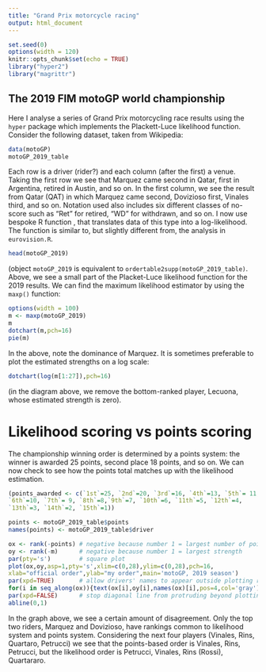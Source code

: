 ```yaml
---
title: "Grand Prix motorcycle racing"
output: html_document
---
```


```r
set.seed(0)
options(width = 120)
knitr::opts_chunk$set(echo = TRUE)
library("hyper2")
library("magrittr")
```

## The 2019 FIM motoGP world championship


Here I analyse a series of Grand Prix motorcycling race results using
the `hyper` package which implements the Plackett-Luce likelihood
function.  Consider the following dataset, taken from Wikipedia:

```r
data(motoGP)
motoGP_2019_table
```

Each row is a driver (rider?) and each column (after the first) a
venue.  Taking the first row we see that Marquez came second in Qatar,
first in Argentina, retired in Austin, and so on.  In the first
column, we see the result from Qatar (QAT) in which Marquez came
second, Dovizioso first, Vinales third, and so on.  Notation used also
includes six different classes of no-score such as "Ret" for retired,
"WD" for withdrawn, and so on.  I now use bespoke R function
\code{ordertable2supp()}, that translates data of this type into a
log-likelihood.  The function is similar to, but slightly different
from, the analysis in `eurovision.R`.

```r
head(motoGP_2019)
```

(object `motoGP_2019` is equivalent to
`ordertable2supp(motoGP_2019_table)`.  Above, we see a small part of
the Placket-Luce likelihood function for the 2019 results.  We can
find the maximum likelihood estimator by using the `maxp()` function:

```r
options(width = 100)
m <- maxp(motoGP_2019)
m
dotchart(m,pch=16)
pie(m)
```

In the above, note the dominance of Marquez.  It is sometimes
preferable to plot the estimated strengths on a log scale:

```r
dotchart(log(m[1:27]),pch=16)
```

(in the diagram above, we remove the bottom-ranked player, Lecuona,
whose estimated strength is zero).

# Likelihood scoring vs points scoring

The championship winning order is determined by a points system: the
winner is awarded 25 points, second place 18 points, and so on.  We
can now check to see how the points total matches up with the
likelihood estimation.

```r
(points_awarded <- c(`1st`=25, `2nd`=20, `3rd`=16, `4th`=13, `5th`= 11,
`6th`=10, `7th`= 9, `8th`=8,`9th`=7, `10th`=6, `11th`=5, `12th`=4,
`13th`=3, `14th`=2, `15th`=1))
```

```r
points <- motoGP_2019_table$points
names(points) <- motoGP_2019_table$driver

ox <- rank(-points) # negative because number 1 = largest number of points
oy <- rank(-m)      # negative because number 1 = largest strength
par(pty='s')        # square plot
plot(ox,oy,asp=1,pty='s',xlim=c(0,28),ylim=c(0,28),pch=16,
xlab="official order",ylab="my order",main='motoGP, 2019 season')
par(xpd=TRUE)       # allow drivers' names to appear outside plotting region
for(i in seq_along(ox)){text(ox[i],oy[i],names(ox)[i],pos=4,col='gray') }
par(xpd=FALSE)      # stop diagonal line from protruding beyond plotting region
abline(0,1)
```

In the graph above, we see a certain amount of disagreement.  Only the
top two riders, Marquez and Dovizioso, have rankings common to
likelihood system and points system.  Considering the next four
players (Vinales, Rins, Quartaro, Petrucci) we see that the
points-based order is Vinales, Rins, Petrucci, but the likelihood
order is Petrucci, Vinales, Rins (Rossi), Quartararo.
